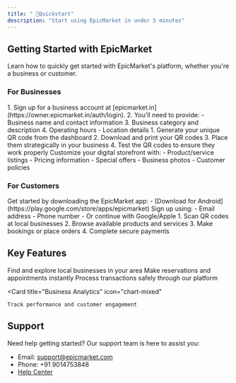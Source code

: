 ```yaml
---
title: " 🚀Quickstart"
description: "Start using EpicMarket in under 5 minutes"
---
```


## Getting Started with EpicMarket

Learn how to quickly get started with EpicMarket's platform, whether you're a business or customer.

### For Businesses

<AccordionGroup>
  <Accordion icon="building-storefront" title="Create your business profile">
   1.  Sign up for a business account at
    [epicmarket.in](https://owner.epicmarket.in/auth/login).
   2. You'll need to provide: - Business name and contact information 
   3. Business category and description 
   4.  Operating hours - Location details
  </Accordion>
  <Accordion icon="qrcode" title="Set up your QR system">
    1. Generate your unique QR code from the dashboard 
    2. Download and print your QR codes 
    3. Place them strategically in your business 
    4. Test the QR codes to ensure they work properly
  </Accordion>
  <Accordion icon="store" title="Configure your storefront">
    Customize your digital storefront with:
     - Product/service listings
     - Pricing information 
     - Special offers 
     - Business photos 
     - Customer policies
  </Accordion>
</AccordionGroup>

### For Customers

<AccordionGroup>
  <Accordion icon="mobile" title="Download the app">
    Get started by downloading the EpicMarket app: 
    - [Download for Android](https://play.google.com/store/apps/epicmarket)
  </Accordion>
  <Accordion icon="user" title="Create your account">
    Sign up using: - Email address - Phone number - Or continue with
    Google/Apple
  </Accordion>
  <Accordion icon="qrcode" title="Start discovering">
    1. Scan QR codes at local businesses 
    2. Browse available products and services 
    3. Make bookings or place orders 
    4. Complete secure payments
  </Accordion>
</AccordionGroup>

## Key Features

<CardGroup>
  <Card title="Business Discovery" icon="compass" >
    Find and explore local businesses in your area
  </Card>
  <Card title="Quick Booking" icon="calendar" >
    Make reservations and appointments instantly
  </Card>
  <Card title="Secure Payments" icon="credit-card" >
    Process transactions safely through our platform
  </Card>
  
  <Card
    title="Business Analytics"
    icon="chart-mixed"
  >
    Track performance and customer engagement
  </Card>
</CardGroup>

## Support

Need help getting started? Our support team is here to assist you:

- Email: support@epicmarket.com
- Phone: +91 9014753848
- [Help Center](https://epicmarket.tawk.help/)
